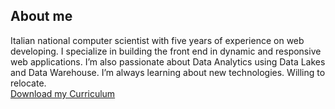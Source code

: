 <style>{`
  .about-black-bg * {
    color: #fff !important;
  }
`}</style>
<div class="about-black-bg" style={{ background: '#662D8C ', color: '#fff', padding: '1.5rem', borderRadius: '0.5rem' }}>
  <h2 style={{ marginTop: 0, color: '#fff' }}>About me</h2>
  <span style={{ color: '#fff !important' }}>
    Italian national computer scientist with five years of experience on web developing. I specialize in building the front end in dynamic and responsive web applications. I’m also passionate about Data Analytics using Data Lakes and Data Warehouse. I’m always learning about new technologies. Willing to relocate.
  </span>

</div>

<div style={{ display: 'flex', justifyContent: 'center', marginTop: '1.5rem' }}>
  <a href="/CV-Teresa Tavernelli - Actualizado.pdf" download style={{
    display: 'inline-block',
    padding: '0.5rem 1rem',
    background: '#b68ad4ff',
    color: '#fff',
    border: 'none',
    borderRadius: '0.5rem',
    textDecoration: 'none',
    fontWeight: 'bold',
    fontSize: '0.9rem',
    boxShadow: '0 2px 8px rgba(0,0,0,0.12)'
  }}>
    Download my Curriculum
  </a>
</div>
